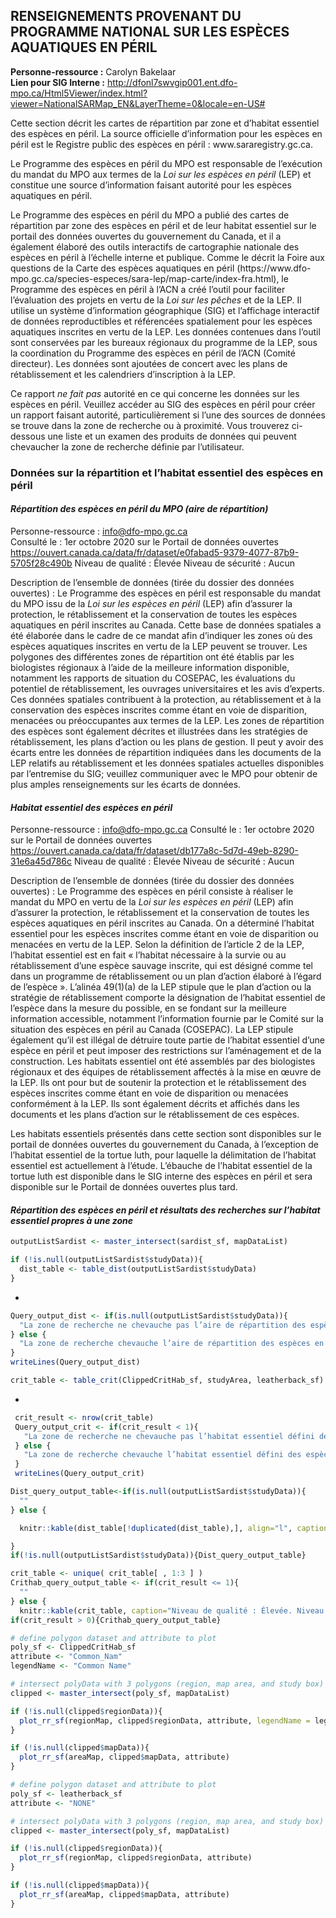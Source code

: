 ## **RENSEIGNEMENTS PROVENANT DU PROGRAMME NATIONAL SUR LES ESPÈCES AQUATIQUES EN PÉRIL**    
**Personne-ressource :** Carolyn Bakelaar  
**Lien pour SIG Interne :** <http://dfonl7swvgip001.ent.dfo-mpo.ca/Html5Viewer/index.html?viewer=NationalSARMap_EN&LayerTheme=0&locale=en-US#>  

Cette section décrit les cartes de répartition par zone et d’habitat essentiel des espèces en péril. La source officielle d’information pour les espèces en péril est le Registre public des espèces en péril : www.sararegistry.gc.ca.

Le Programme des espèces en péril du MPO est responsable de l’exécution du mandat du MPO aux termes de la _Loi sur les espèces en péril_ (LEP) et constitue une source d’information faisant autorité pour les espèces aquatiques en péril.

Le Programme des espèces en péril du MPO a publié des cartes de répartition par zone des espèces en péril et de leur habitat essentiel sur le portail des données ouvertes du gouvernement du Canada, et il a également élaboré des outils interactifs de cartographie nationale des espèces en péril à l’échelle interne et publique. Comme le décrit la Foire aux questions de la Carte des espèces aquatiques en péril (https://www.dfo-mpo.gc.ca/species-especes/sara-lep/map-carte/index-fra.html), le Programme des espèces en péril à l’ACN a créé l’outil pour faciliter l’évaluation des projets en vertu de la _Loi sur les pêches_ et de la LEP. Il utilise un système d’information géographique (SIG) et l’affichage interactif de données reproductibles et référencées spatialement pour les espèces aquatiques inscrites en vertu de la LEP. Les données contenues dans l’outil sont conservées par les bureaux régionaux du programme de la LEP, sous la coordination du Programme des espèces en péril de l’ACN (Comité directeur). Les données sont ajoutées de concert avec les plans de rétablissement et les calendriers d’inscription à la LEP.

Ce rapport *ne fait pas* autorité en ce qui concerne les données sur les espèces en péril. Veuillez accéder au SIG des espèces en péril pour créer un rapport faisant autorité, particulièrement si l’une des sources de données se trouve dans la zone de recherche ou à proximité. Vous trouverez ci-dessous une liste et un examen des produits de données qui peuvent chevaucher la zone de recherche définie par l’utilisateur.

### **Données sur la répartition et l’habitat essentiel des espèces en péril**    

#### ***Répartition des espèces en péril du MPO (aire de répartition)*** {-}    

Personne-ressource : <info@dfo-mpo.gc.ca>  
Consulté le : 1er octobre 2020 sur le Portail de données ouvertes <https://ouvert.canada.ca/data/fr/dataset/e0fabad5-9379-4077-87b9-5705f28c490b>
Niveau de qualité : Élevée
Niveau de sécurité : Aucun

Description de l’ensemble de données (tirée du dossier des données ouvertes) : Le Programme des espèces en péril est responsable du mandat du MPO issu de la _Loi sur les espèces en péril_ (LEP) afin d’assurer la protection, le rétablissement et la conservation de toutes les espèces aquatiques en péril inscrites au Canada. Cette base de données spatiales a été élaborée dans le cadre de ce mandat afin d’indiquer les zones où des espèces aquatiques inscrites en vertu de la LEP peuvent se trouver. Les polygones des différentes zones de répartition ont été établis par les biologistes régionaux à l’aide de la meilleure information disponible, notamment les rapports de situation du COSEPAC, les évaluations du potentiel de rétablissement, les ouvrages universitaires et les avis d’experts. Ces données spatiales contribuent à la protection, au rétablissement et à la conservation des espèces inscrites comme étant en voie de disparition, menacées ou préoccupantes aux termes de la LEP. Les zones de répartition des espèces sont également décrites et illustrées dans les stratégies de rétablissement, les plans d’action ou les plans de gestion. Il peut y avoir des écarts entre les données de répartition indiquées dans les documents de la LEP relatifs au rétablissement et les données spatiales actuelles disponibles par l’entremise du SIG; veuillez communiquer avec le MPO pour obtenir de plus amples renseignements sur les écarts de données.

#### ***Habitat essentiel des espèces en péril***    

Personne-ressource : <info@dfo-mpo.gc.ca>
Consulté le : 1er octobre 2020 sur le Portail de données ouvertes <https://ouvert.canada.ca/data/fr/dataset/db177a8c-5d7d-49eb-8290-31e6a45d786c>
Niveau de qualité : Élevée
Niveau de sécurité : Aucun   

Description de l’ensemble de données (tirée du dossier des données ouvertes) : Le Programme des espèces en péril consiste à réaliser le mandat du MPO en vertu de la _Loi sur les espèces en péril_ (LEP) afin d’assurer la protection, le rétablissement et la conservation de toutes les espèces aquatiques en péril inscrites au Canada. On a déterminé l'habitat essentiel pour les espèces inscrites comme étant en voie de disparition ou menacées en vertu de la LEP. Selon la définition de l'article 2 de la LEP, l'habitat essentiel est en fait « l'habitat nécessaire à la survie ou au rétablissement d'une espèce sauvage inscrite, qui est désigné comme tel dans un programme de rétablissement ou un plan d'action élaboré à l'égard de l'espèce ». L'alinéa 49(1)(a) de la LEP stipule que le plan d’action ou la stratégie de rétablissement comporte la désignation de l’habitat essentiel de l’espèce dans la mesure du possible, en se fondant sur la meilleure information accessible, notamment l’information fournie par le Comité sur la situation des espèces en péril au Canada (COSEPAC). La LEP stipule également qu'il est illégal de détruire toute partie de l'habitat essentiel d'une espèce en péril et peut imposer des restrictions sur l'aménagement et de la construction. Les habitats essentiel ont été assemblés par des biologistes régionaux et des équipes de rétablissement affectés à la mise en œuvre de la LEP. Ils ont pour but de soutenir la protection et le rétablissement des espèces inscrites comme étant en voie de disparition ou menacées conformément à la LEP. Ils sont également décrits et affichés dans les documents et les plans d’action sur le rétablissement de ces espèces.

Les habitats essentiels présentés dans cette section sont disponibles sur le portail de données ouvertes du gouvernement du Canada, à l’exception de l’habitat essentiel de la tortue luth, pour laquelle la délimitation de l’habitat essentiel est actuellement à l’étude. L’ébauche de l’habitat essentiel de la tortue luth est disponible dans le SIG interne des espèces en péril et sera disponible sur le Portail de données ouvertes plus tard.

#### ***Répartition des espèces en péril et résultats des recherches sur l’habitat essentiel propres à une zone***

```r
outputListSardist <- master_intersect(sardist_sf, mapDataList)

if (!is.null(outputListSardist$studyData)){
  dist_table <- table_dist(outputListSardist$studyData)
}
```
*
```r
Query_output_dist <- if(is.null(outputListSardist$studyData)){
  "La zone de recherche ne chevauche pas l’aire de répartition des espèces en péril."
} else {
  "La zone de recherche chevauche l’aire de répartition des espèces en péril."
}
writeLines(Query_output_dist)
```

```r
crit_table <- table_crit(ClippedCritHab_sf, studyArea, leatherback_sf)
```
*
```r
 crit_result <- nrow(crit_table)
 Query_output_crit <- if(crit_result < 1){
   "La zone de recherche ne chevauche pas l’habitat essentiel défini des espèces en péril."
 } else {
   "La zone de recherche chevauche l’habitat essentiel défini des espèces en péril."
 }
 writeLines(Query_output_crit)
```

```r
Dist_query_output_table<-if(is.null(outputListSardist$studyData)){
  ""
} else {

  knitr::kable(dist_table[!duplicated(dist_table),], align="l", caption= "Quality Tier: High. Security level: none. Species At Risk listed as Endangered, Threatened or Special Concern under the <i>Species At Risk Act</i> for which the search polygon overlaps with their distribution (range). This is not the authoritative source or advice for Species At Risk data. Please access the Species At Risk [GIS tool](http://dfonl7swvgip001.ent.dfo-mpo.ca/Html5Viewer/index.html?viewer=NationalSARMap_EN&LayerTheme=0&locale=en-US) to create anthe authoritative SARA report.", booktabs = T, escape = F, linesep="") %>% kable_styling(bootstrap_options = "striped", full_width = T, position = "left")

}
if(!is.null(outputListSardist$studyData)){Dist_query_output_table}
```

```r
crit_table <- unique( crit_table[ , 1:3 ] )
Crithab_query_output_table <- if(crit_result <= 1){
  ""
} else {
  knitr::kable(crit_table, caption="Niveau de qualité : Élevée. Niveau de sécurité : Aucun. Espèces en péril inscrites comme en voie de disparition ou menacées en vertu de la LEP pour lesquelles le polygone de recherche chevauche leur habitat essentiel. Selon la définition de l’article 2 de la LEP, l’habitat essentiel est en fait « l’habitat nécessaire à la survie ou au rétablissement d’une espèce sauvage inscrite, qui est désigné comme tel dans un programme de rétablissement ou un plan d’action élaboré à l’égard de l’espèce ». L’habitat essentiel est désigné dans un programme de rétablissement final ou un plan d’action publié dans le Registre public des espèces en péril (http://www.sararegistry.gc.ca). Il ne s’agit <b>pas</b> d’une source ni d’un conseil faisant autorité en ce qui concerne les données sur les espèces en péril. Veuillez accéder au SIG des espèces en péril (http://dfonl7swvgip001.ent.dfo-mpo.ca/Html5Viewer/index.html?viewer=NationalSARMap_EN&LayerTheme=0&locale=en-US) pour créer un rapport faisant autorité.", booktabs = T, escape = F, linesep = "")} %>% kable_styling(bootstrap_options = "striped", full_width = T, position = "left")
if(crit_result > 0){Crithab_query_output_table}
```


```r
# define polygon dataset and attribute to plot
poly_sf <- ClippedCritHab_sf
attribute <- "Common_Nam"
legendName <- "Common Name"

# intersect polyData with 3 polygons (region, map area, and study box)
clipped <- master_intersect(poly_sf, mapDataList)
```

```r
if (!is.null(clipped$regionData)){
  plot_rr_sf(regionMap, clipped$regionData, attribute, legendName = legendName)
}  
```

```r
if (!is.null(clipped$mapData)){
  plot_rr_sf(areaMap, clipped$mapData, attribute)
}  
```

```r
# define polygon dataset and attribute to plot
poly_sf <- leatherback_sf
attribute <- "NONE"

# intersect polyData with 3 polygons (region, map area, and study box)
clipped <- master_intersect(poly_sf, mapDataList)
```

```r
if (!is.null(clipped$regionData)){
  plot_rr_sf(regionMap, clipped$regionData, attribute)
}   
```

```r
if (!is.null(clipped$mapData)){
  plot_rr_sf(areaMap, clipped$mapData, attribute)
}  
```
